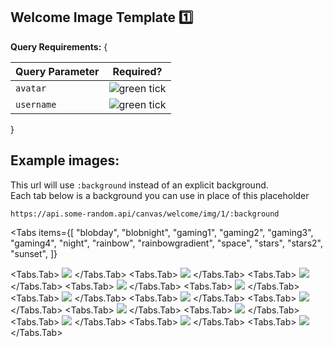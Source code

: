 
## Welcome Image Template 1️⃣

**Query Requirements:**
{

<table className="queryParamTable">
  <thead>
    <tr>
      <th>Query Parameter</th>
      <th>Required?</th>
    </tr>
  </thead>
  <tbody>
    <tr>
      <td>
        <Code>avatar</Code>
      </td>
      <td>
        <Image
          loading="lazy"
          style={{ margin: "auto" }}
          src={greenTickIcon}
          alt="green tick"
          width={16}
          height={16}
          quality="100"
        />
      </td>
    </tr>
    <tr>
      <td>
        <Code>username</Code>
      </td>
      <td>
        <Image
          loading="lazy"
          style={{ margin: "auto" }}
          src={greenTickIcon}
          alt="green tick"
          width={16}
          height={16}
          quality="100"
        />
      </td>
    </tr>
  </tbody>
</table>
}

## Example images:

This url will use `:background` instead of an explicit background.<br />
Each tab below is a background you can use in place of this placeholder

```url filename="URL"
https://api.some-random.api/canvas/welcome/img/1/:background
```

<Tabs
  items={[
    "blobday",
    "blobnight",
    "gaming1",
    "gaming2",
    "gaming3",
    "gaming4",
    "night",
    "rainbow",
    "rainbowgradient",
    "space",
    "stars",
    "stars2",
    "sunset",
  ]}
>
  <Tabs.Tab>
    <Image src="/images/canvas/welcome/template-1/blobday.png" loading="lazy" width={1200} height={600} />
  </Tabs.Tab>
  <Tabs.Tab>
    <Image src="/images/canvas/welcome/template-1/blobnight.png" loading="lazy" width={1200} height={600} />
  </Tabs.Tab>
  <Tabs.Tab>
    <Image src="/images/canvas/welcome/template-1/gaming1.png" loading="lazy" width={1200} height={600} />
  </Tabs.Tab>
  <Tabs.Tab>
    <Image src="/images/canvas/welcome/template-1/gaming2.png" loading="lazy" width={1200} height={600} />
  </Tabs.Tab>
  <Tabs.Tab>
    <Image src="/images/canvas/welcome/template-1/gaming3.png" loading="lazy" width={1200} height={600} />
  </Tabs.Tab>
  <Tabs.Tab>
    <Image src="/images/canvas/welcome/template-1/gaming4.png" loading="lazy" width={1200} height={600} />
  </Tabs.Tab>
  <Tabs.Tab>
    <Image src="/images/canvas/welcome/template-1/night.png" loading="lazy" width={1200} height={600} />
  </Tabs.Tab>
  <Tabs.Tab>
    <Image src="/images/canvas/welcome/template-1/rainbow.png" loading="lazy" width={1200} height={600} />
  </Tabs.Tab>
  <Tabs.Tab>
    <Image src="/images/canvas/welcome/template-1/rainbowgradient.png" loading="lazy" width={1200} height={600} />
  </Tabs.Tab>
  <Tabs.Tab>
    <Image src="/images/canvas/welcome/template-1/space.png" loading="lazy" width={1200} height={600} />
  </Tabs.Tab>
  <Tabs.Tab>
    <Image src="/images/canvas/welcome/template-1/stars.png" loading="lazy" width={1200} height={600} />
  </Tabs.Tab>
  <Tabs.Tab>
    <Image src="/images/canvas/welcome/template-1/stars2.png" loading="lazy" width={1200} height={600} />
  </Tabs.Tab>
  <Tabs.Tab>
    <Image src="/images/canvas/welcome/template-1/sunset.png" loading="lazy" width={1200} height={600} />
  </Tabs.Tab>
</Tabs>
